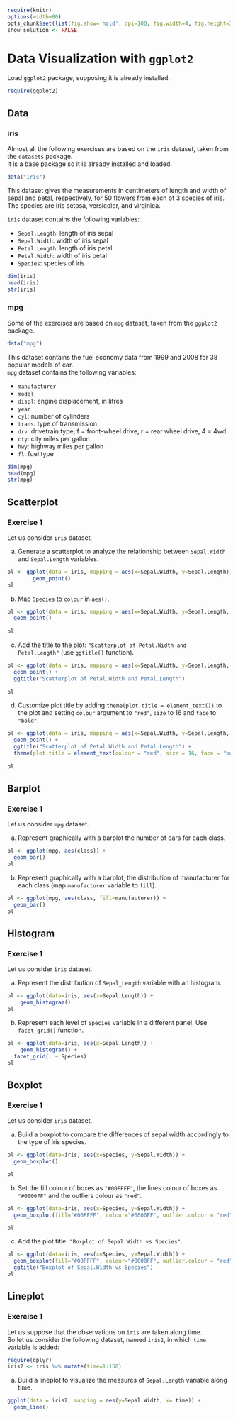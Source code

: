 
```r
require(knitr) 
options(width=80)
opts_chunk$set(list(fig.show='hold', dpi=100, fig.width=4, fig.height=3.5, fig.pos='H!'))#, fig.path="figures/lm-"))
show_solution <- FALSE
```
 
# Data Visualization with `ggplot2`

Load `ggplot2` package, supposing it is already installed.

```r
require(ggplot2)
```

## Data

### iris

Almost all the following exercises are based on the `iris` dataset, taken from the `datasets` package.  
It is a base package so it is already installed and loaded.  

```r
data("iris")
```

This dataset gives the measurements in centimeters of length and width of sepal and petal, respectively, for 50 flowers from each of 3 species of iris. The species are Iris setosa, versicolor, and virginica.   

`iris` dataset contains the following variables:

* `Sepal.Length`: length of iris sepal 
* `Sepal.Width`: width of iris sepal
* `Petal.Length`: length of iris petal
* `Petal.Width`: width of iris petal
* `Species`: species of iris


```r
dim(iris)
head(iris)
str(iris)
```

### mpg

Some of the exercises are based on `mpg` dataset, taken from the `ggplot2` package.  

```r
data("mpg")
```

This dataset contains the fuel economy data from 1999 and 2008 for 38 popular models of car.  
`mpg` dataset contains the following variables:

* `manufacturer`
* `model`
* `displ`: engine displacement, in litres
* `year`
* `cyl`: number of cylinders
* `trans`: type of transmission
* `drv`: drivetrain type, f = front-wheel drive, r = rear wheel drive, 4 = 4wd
* `cty`: city miles per gallon
* `hwy`: highway miles per gallon
* `fl`:  fuel type

```r
dim(mpg)
head(mpg)
str(mpg)
```

\clearpage

## Scatterplot

### Exercise 1

Let us consider `iris` dataset.

a. Generate a scatterplot to analyze the relationship between `Sepal.Width` and `Sepal.Length` variables.  

```r
pl <- ggplot(data = iris, mapping = aes(x=Sepal.Width, y=Sepal.Length)) +
        geom_point()
pl
```

b. Map `Species` to `colour` in `aes()`.

```r
pl <- ggplot(data = iris, mapping = aes(x=Sepal.Width, y=Sepal.Length, colour=Species)) +
  geom_point() 
  
pl
```

c. Add the title to the plot: `"Scatterplot of Petal.Width and Petal.Length"` (use `ggtitle()` function).

```r
pl <- ggplot(data = iris, mapping = aes(x=Sepal.Width, y=Sepal.Length, colour=Species)) +
  geom_point() +
  ggtitle("Scatterplot of Petal.Width and Petal.Length")
  
pl
```

d. Customize plot title by adding `theme(plot.title = element_text())` to the plot and setting `colour` argument to `"red"`, `size` to 16 and `face` to `"bold"`.

```r
pl <- ggplot(data = iris, mapping = aes(x=Sepal.Width, y=Sepal.Length, colour=Species)) +
  geom_point() +
  ggtitle("Scatterplot of Petal.Width and Petal.Length") +
  theme(plot.title = element_text(colour = "red", size = 16, face = "bold"))
  
pl
```


## Barplot

### Exercise 1

Let us consider `mpg` dataset.

a. Represent graphically with a barplot the number of cars for each class.

```r
pl <- ggplot(mpg, aes(class)) +
  geom_bar()
pl
```

b. Represent graphically with a barplot, the distribution of manufacturer for each class (map `manufacturer` variable to `fill`). 

```r
pl <- ggplot(mpg, aes(class, fill=manufacturer)) +
  geom_bar()
pl
```


\clearpage

## Histogram

### Exercise 1

Let us consider `iris` dataset.

a. Represent the distribution of `Sepal_Length` variable with an histogram.

```r
pl <- ggplot(data=iris, aes(x=Sepal.Length)) + 
    geom_histogram()
pl
```

b. Represent each level of `Species` variable in a different panel. Use `facet_grid()` function.

```r
pl <- ggplot(data=iris, aes(x=Sepal.Length)) + 
    geom_histogram() +
  facet_grid(. ~ Species)
pl
```

\clearpage

## Boxplot

### Exercise 1 

Let us consider `iris` dataset.

a. Build a boxplot to compare the differences of sepal width accordingly to the type of iris species.

```r
pl <- ggplot(data=iris, aes(x=Species, y=Sepal.Width)) + 
  geom_boxplot()

pl 
```

b. Set the fill colour of boxes as `"#00FFFF"`, the lines colour of boxes as `"#0000FF"` and the outliers colour as `"red"`.

```r
pl <- ggplot(data=iris, aes(x=Species, y=Sepal.Width)) + 
  geom_boxplot(fill="#00FFFF", colour="#0000FF", outlier.colour = "red")

pl 
```

c. Add the plot title: `"Boxplot of Sepal.Width vs Species"`. 

```r
pl <- ggplot(data=iris, aes(x=Species, y=Sepal.Width)) + 
  geom_boxplot(fill="#00FFFF", colour="#0000FF", outlier.colour = "red") +
  ggtitle("Boxplot of Sepal.Width vs Species")
pl 
```

\clearpage

## Lineplot

### Exercise 1 

Let us suppose that the observations on `iris` are taken along time.  
So let us consider the following dataset, named `iris2`, in which `time` variable is added:

```r
require(dplyr)
iris2 <- iris %>% mutate(time=1:150)
```

a. Build a lineplot to visualize the measures of `Sepal.Length` variable along time.

```r
ggplot(data = iris2, mapping = aes(y=Sepal.Width, x= time)) + 
  geom_line()
```

